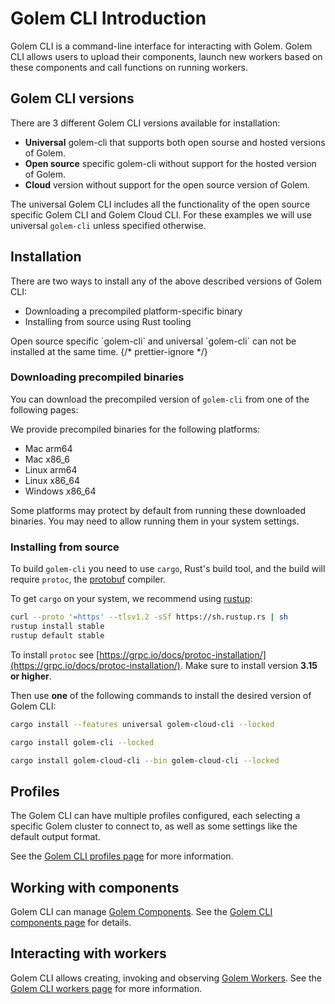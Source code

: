 
# Golem CLI Introduction

Golem CLI is a command-line interface for interacting with Golem. Golem CLI allows users to upload their components, launch new workers based on these components and call functions on running workers.

## Golem CLI versions

There are 3 different Golem CLI versions available for installation:

- **Universal** golem-cli that supports both open sourse and hosted versions of Golem.
- **Open source** specific golem-cli without support for the hosted version of Golem.
- **Cloud** version without support for the open source version of Golem.

The universal Golem CLI includes all the functionality of the open source specific Golem CLI and Golem Cloud CLI. For these examples we will use universal `golem-cli` unless specified otherwise.

## Installation

There are two ways to install any of the above described versions of Golem CLI:

- Downloading a precompiled platform-specific binary
- Installing from source using Rust tooling

<Callout type="info">
  Open source specific `golem-cli` and universal `golem-cli` can not be installed at the same time.
  {/* prettier-ignore */}
</Callout>

### Downloading precompiled binaries

You can download the precompiled version of `golem-cli` from one of the following pages:

<Cards num={2}>
  <Card
    title="Universal and Golem Cloud Releases"
    href="https://github.com/golemcloud/golem-cloud-releases/releases"
  />
  <Card title="Open Source Golem Releases" href="https://github.com/golemcloud/golem/releases" />
</Cards>

We provide precompiled binaries for the following platforms:

- Mac arm64
- Mac x86_6
- Linux arm64
- Linux x86_64
- Windows x86_64

<Callout type="info">
  Some platforms may protect by default from running these downloaded binaries. You may need to
  allow running them in your system settings.
</Callout>

### Installing from source

To build `golem-cli` you need to use `cargo`, Rust's build tool, and the build will require `protoc`, the [protobuf](https://github.com/protocolbuffers/protobuf) compiler.

To get `cargo` on your system, we recommend using [rustup](https://rustup.rs/):

```bash filename="Terminal" copy
curl --proto '=https' --tlsv1.2 -sSf https://sh.rustup.rs | sh
rustup install stable
rustup default stable
```

To install `protoc` see [https://grpc.io/docs/protoc-installation/](https://grpc.io/docs/protoc-installation/).
Make sure to install version **3.15 or higher**.

Then use **one** of the following commands to install the desired version of Golem CLI:

```bash filename="Universal Golem CLI" copy
cargo install --features universal golem-cloud-cli --locked
```

```bash filename="Open source Golem CLI" copy
cargo install golem-cli --locked
```

```bash filename="Cloud-only Golem CLI" copy
cargo install golem-cloud-cli --bin golem-cloud-cli --locked
```

## Profiles

The Golem CLI can have multiple profiles configured, each selecting a specific Golem cluster to connect to, as well as some settings like the default output format.

See the [Golem CLI profiles page](cli/profiles) for more information.

## Working with components

Golem CLI can manage [Golem Components](concepts/components). See the [Golem CLI components page](cli/components) for details.

## Interacting with workers

Golem CLI allows creating, invoking and observing [Golem Workers](concepts/workers). See the [Golem CLI workers page](cli/workers) for more information.
